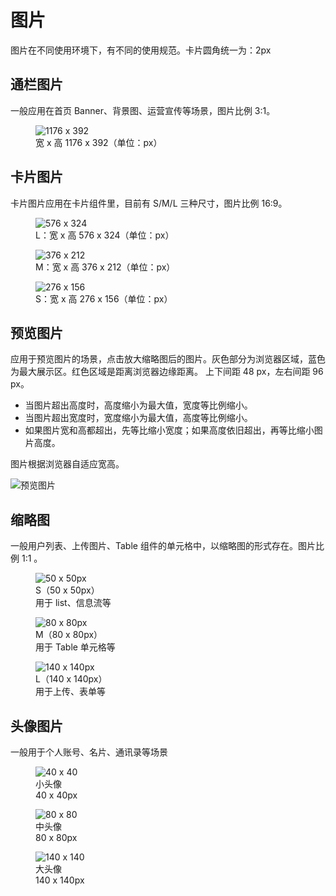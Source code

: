 # 图片

图片在不同使用环境下，有不同的使用规范。卡片圆角统一为：2px

## 通栏图片

一般应用在首页 Banner、背景图、运营宣传等场景，图片比例 3:1。

<figure>
  <img src="/hiui/static/img/designs/image-1.png" srcSet="/hiui/static/img/designs/image-1@2x.png 2x" alt="1176 x 392" />
  <figcaption style={{ fontSize: '14px' }}>宽 x 高 1176 x 392（单位：px）</figcaption>
</figure>

## 卡片图片

卡片图片应用在卡片组件里，目前有 S/M/L 三种尺寸，图片比例 16:9。

<figure style={{ width: '576px', marginBottom: '24px' }}>
  <img src="/hiui/static/img/designs/image-2.png" srcSet="/hiui/static/img/designs/image-2@2x.png 2x" alt="576 x 324" />
  <figcaption style={{ fontSize: '14px' }}>L：宽 x 高 576 x 324（单位：px）</figcaption>
</figure>

<figure style={{ width: '376px', marginBottom: '24px' }}>
  <img src="/hiui/static/img/designs/image-3.png" srcSet="/hiui/static/img/designs/image-3@2x.png 2x" alt="376 x 212" />
  <figcaption style={{ fontSize: '14px' }}>M：宽 x 高 376 x 212（单位：px）</figcaption>
</figure>

<figure style={{ width: '276px', marginBottom: '24px' }}>
  <img src="/hiui/static/img/designs/image-4.png" srcSet="/hiui/static/img/designs/image-4@2x.png 2x" alt="276 x 156" />
  <figcaption style={{ fontSize: '14px' }}>S：宽 x 高 276 x 156（单位：px）</figcaption>
</figure>

## 预览图片

应用于预览图片的场景，点击放大缩略图后的图片。灰色部分为浏览器区域，蓝色为最大展示区。红色区域是距离浏览器边缘距离。
上下间距 48 px，左右间距 96 px。

- 当图片超出高度时，高度缩小为最大值，宽度等比例缩小。
- 当图片超出宽度时，宽度缩小为最大值，高度等比例缩小。
- 如果图片宽和高都超出，先等比缩小宽度；如果高度依旧超出，再等比缩小图片高度。

图片根据浏览器自适应宽高。

<img src="/hiui/static/img/designs/image-5.png" srcSet="/hiui/static/img/designs/image-5@2x.png 2x" alt="预览图片" />

## 缩略图

一般用户列表、上传图片、Table 组件的单元格中，以缩略图的形式存在。图片比例 1:1 。

<figure style={{ display: 'flex', marginTop: '24px' }}>
  <img src="/hiui/static/img/designs/image-8.png" srcSet="/hiui/static/img/designs/image-8@2x.png 2x" alt="50 x 50px" style={{ width: '50px', marginRight: '12px' }} />
  <figcaption style={{ alignSelf: 'center', fontSize: '14px', textAlign: 'left' }}>S（50 x 50px）<br />用于 list、信息流等</figcaption>
</figure>

<figure style={{ display: 'flex', marginTop: '24px' }}>
  <img src="/hiui/static/img/designs/image-8.png" srcSet="/hiui/static/img/designs/image-8@2x.png 2x" alt="80 x 80px" style={{ width: '80px', marginRight: '12px' }} />
  <figcaption style={{ alignSelf: 'center', fontSize: '14px', textAlign: 'left' }}>M（80 x 80px）<br />用于 Table 单元格等</figcaption>
</figure>

<figure style={{ display: 'flex', marginTop: '24px' }}>
  <img src="/hiui/static/img/designs/image-8.png" srcSet="/hiui/static/img/designs/image-8@2x.png 2x" alt="140 x 140px" style={{ width: '140px', marginRight: '12px' }} />
  <figcaption style={{ alignSelf: 'center', fontSize: '14px', textAlign: 'left' }}>L（140 x 140px）<br />用于上传、表单等</figcaption>
</figure>

## 头像图片

一般用于个人账号、名片、通讯录等场景

<figure style={{ display: 'inline-block', verticalAlign: 'top', width: '72px', marginRight: '72px' }}>
  <img src="/hiui/static/img/designs/image-9-1.png" srcSet="/hiui/static/img/designs/image-9-1@2x.png 2x" alt="40 x 40" />
  <figcaption style={{ fontSize: '14px' }}>小头像<br />40 x 40px</figcaption>
</figure>

<figure style={{ display: 'inline-block', verticalAlign: 'top', width: '80px', marginRight: '72px' }}>
  <img src="/hiui/static/img/designs/image-9-2.png" srcSet="/hiui/static/img/designs/image-9-2@2x.png 2x" alt="80 x 80" />
  <figcaption style={{ fontSize: '14px' }}>中头像<br />80 x 80px</figcaption>
</figure>

<figure style={{ display: 'inline-block', verticalAlign: 'top', width: '140px', marginRight: '72px' }}>
  <img src="/hiui/static/img/designs/image-9-3.png" srcSet="/hiui/static/img/designs/image-9-3@2x.png 2x" alt="140 x 140" />
  <figcaption style={{ fontSize: '14px' }}>大头像<br />140 x 140px</figcaption>
</figure>
